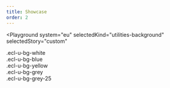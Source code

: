 ```yaml
---
title: Showcase
order: 2
---
```



<Playground
  system="eu"
  selectedKind="utilities-background"
  selectedStory="custom"
>
  <div className="ecl-u-type-m ecl-u-bg-white">.ecl-u-bg-white</div>
  <div className="ecl-u-type-m ecl-u-bg-blue ecl-u-color-white">
    .ecl-u-bg-blue
  </div>
  <div className="ecl-u-type-m ecl-u-bg-yellow">.ecl-u-bg-yellow</div>
  <div className="ecl-u-type-m ecl-u-bg-grey ecl-u-color-white">
    .ecl-u-bg-grey
  </div>
  <div className="ecl-u-type-m ecl-u-bg-grey-25">.ecl-u-bg-grey-25</div>
</Playground>
